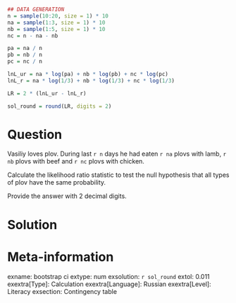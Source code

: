 ```r
## DATA GENERATION
n = sample(10:20, size = 1) * 10
na = sample(1:3, size = 1) * 10 
nb = sample(1:5, size = 1) * 10 
nc = n - na - nb

pa = na / n
pb = nb / n
pc = nc / n

lnL_ur = na * log(pa) + nb * log(pb) + nc * log(pc)
lnL_r = na * log(1/3) + nb * log(1/3) + nc * log(1/3)

LR = 2 * (lnL_ur - lnL_r)

sol_round = round(LR, digits = 2)
```

Question
========
Vasiliy loves plov. During last `r n` days he had eaten `r na` plovs with lamb, `r nb` plovs with beef
and `r nc` plovs with chicken. 

Calculate the likelihood ratio statistic to test the null hypothesis that all types of plov have the same probability. 

Provide the answer with 2 decimal digits.


Solution
========


Meta-information
================
exname: bootstrap ci 
extype: num
exsolution: `r sol_round`
extol: 0.011
exextra[Type]: Calculation
exextra[Language]: Russian
exextra[Level]: Literacy
exsection: Contingency table
